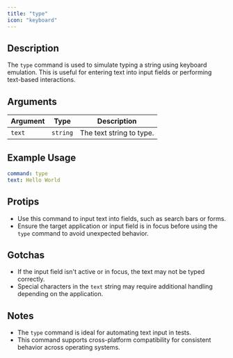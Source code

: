 ```yaml
---
title: "type"
icon: "keyboard"
---
```


## Description
The `type` command is used to simulate typing a string using keyboard emulation. This is useful for entering text into input fields or performing text-based interactions.

## Arguments
| Argument | Type     | Description                     |
|---------|----------|---------------------------------|
| `text`  | `string` | The text string to type.        |

## Example Usage
```yaml
command: type
text: Hello World
```

## Protips
- Use this command to input text into fields, such as search bars or forms.
- Ensure the target application or input field is in focus before using the `type` command to avoid unexpected behavior.

## Gotchas
- If the input field isn't active or in focus, the text may not be typed correctly.
- Special characters in the `text` string may require additional handling depending on the application.

## Notes
- The `type` command is ideal for automating text input in tests.
- This command supports cross-platform compatibility for consistent behavior across operating systems.
